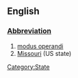 ==English==
[[Category:State]]
===[[Wiktionary:List of acronyms and abbreviations|Abbreviation]]===
#[[modus operandi]]
#[[Missouri]] (US state)